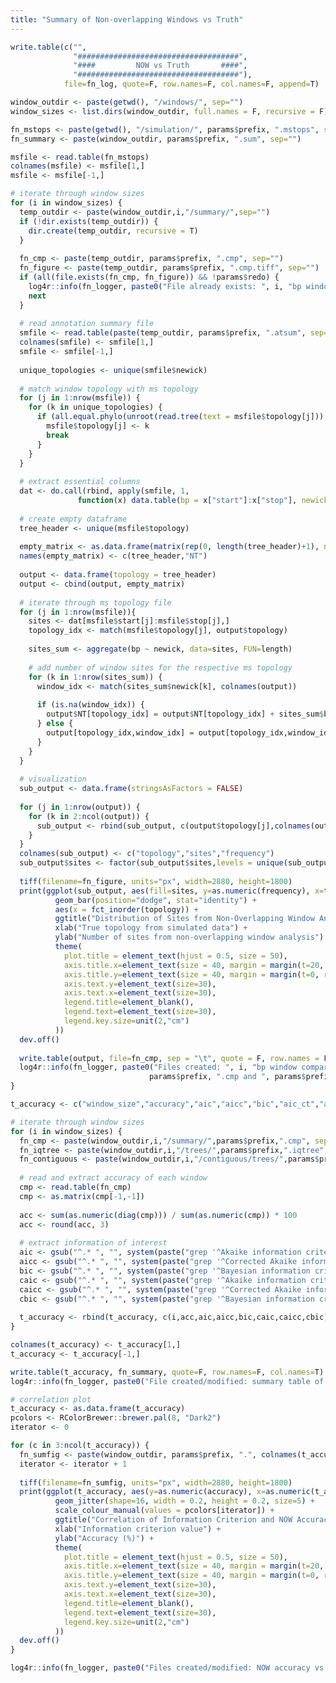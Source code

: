 ```yaml
---
title: "Summary of Non-overlapping Windows vs Truth"
---
```


```r
write.table(c("",
              "####################################",
              "####         NOW vs Truth       ####",
              "####################################"),
            file=fn_log, quote=F, row.names=F, col.names=F, append=T)

window_outdir <- paste(getwd(), "/windows/", sep="")
window_sizes <- list.dirs(window_outdir, full.names = F, recursive = F)

fn_mstops <- paste(getwd(), "/simulation/", params$prefix, ".mstops", sep="")
fn_summary <- paste(window_outdir, params$prefix, ".sum", sep="")
```

```r
msfile <- read.table(fn_mstops)
colnames(msfile) <- msfile[1,]
msfile <- msfile[-1,]

# iterate through window sizes
for (i in window_sizes) {
  temp_outdir <- paste(window_outdir,i,"/summary/",sep="")
  if (!dir.exists(temp_outdir)) {
    dir.create(temp_outdir, recursive = T)
  }
  
  fn_cmp <- paste(temp_outdir, params$prefix, ".cmp", sep="")
  fn_figure <- paste(temp_outdir, params$prefix, ".cmp.tiff", sep="")
  if (all(file.exists(fn_cmp, fn_figure)) && !params$redo) {
    log4r::info(fn_logger, paste0("File already exists: ", i, "bp window comparison file. Skipped.", sep=""))
    next
  }
  
  # read annotation summary file
  smfile <- read.table(paste(temp_outdir, params$prefix, ".atsum", sep=""))
  colnames(smfile) <- smfile[1,]
  smfile <- smfile[-1,]
  
  unique_topologies <- unique(smfile$newick)
  
  # match window topology with ms topology
  for (j in 1:nrow(msfile)) {
    for (k in unique_topologies) {
      if (all.equal.phylo(unroot(read.tree(text = msfile$topology[j])), read.tree(text = k))) {
        msfile$topology[j] <- k
        break
      }
    }
  }
  
  # extract essential columns
  dat <- do.call(rbind, apply(smfile, 1,
               function(x) data.table(bp = x["start"]:x["stop"], newick = x["newick"], topology = x["topology"])))
  
  # create empty dataframe
  tree_header <- unique(msfile$topology)
  
  empty_matrix <- as.data.frame(matrix(rep(0, length(tree_header)+1), nrow=length(tree_header), ncol=length(tree_header)+1))
  names(empty_matrix) <- c(tree_header,"NT")
  
  output <- data.frame(topology = tree_header)
  output <- cbind(output, empty_matrix)
  
  # iterate through ms topology file
  for (j in 1:nrow(msfile)){
    sites <- dat[msfile$start[j]:msfile$stop[j],]
    topology_idx <- match(msfile$topology[j], output$topology)
    
    sites_sum <- aggregate(bp ~ newick, data=sites, FUN=length)
    
    # add number of window sites for the respective ms topology
    for (k in 1:nrow(sites_sum)) {
      window_idx <- match(sites_sum$newick[k], colnames(output))
      
      if (is.na(window_idx)) {
        output$NT[topology_idx] = output$NT[topology_idx] + sites_sum$bp[k]
      } else {
        output[topology_idx,window_idx] = output[topology_idx,window_idx] + sites_sum$bp[k]
      }
    }
  }
  
  # visualization
  sub_output <- data.frame(stringsAsFactors = FALSE)
  
  for (j in 1:nrow(output)) {
    for (k in 2:ncol(output)) {
      sub_output <- rbind(sub_output, c(output$topology[j],colnames(output[k]),output[j,k]))
    }
  }
  colnames(sub_output) <- c("topology","sites","frequency")
  sub_output$sites <- factor(sub_output$sites,levels = unique(sub_output$sites),ordered = T)
  
  tiff(filename=fn_figure, units="px", width=2880, height=1800)
  print(ggplot(sub_output, aes(fill=sites, y=as.numeric(frequency), x=topology)) + 
          geom_bar(position="dodge", stat="identity") +
          aes(x = fct_inorder(topology)) +
          ggtitle("Distribution of Sites from Non-Overlapping Window Analysis in Simulated Dataset") + 
          xlab("True topology from simulated data") +
          ylab("Number of sites from non-overlapping window analysis") +
          theme(
            plot.title = element_text(hjust = 0.5, size = 50),
            axis.title.x=element_text(size = 40, margin = margin(t=20, r=0, b=0, l=0)),
            axis.title.y=element_text(size = 40, margin = margin(t=0, r=20, b=0, l=0)),
            axis.text.y=element_text(size=30),
            axis.text.x=element_text(size=30),
            legend.title=element_blank(),
            legend.text=element_text(size=30),
            legend.key.size=unit(2,"cm")
          ))
  dev.off()
  
  write.table(output, file=fn_cmp, sep = "\t", quote = F, row.names = F)
  log4r::info(fn_logger, paste0("Files created: ", i, "bp window comparison files (",
                               params$prefix, ".cmp and ", params$prefix, ".cmp.tiff).", sep=""))
}
```

```r
t_accuracy <- c("window_size","accuracy","aic","aicc","bic","aic_ct","aicc_ct","bic_ct")

# iterate through window sizes
for (i in window_sizes) {
  fn_cmp <- paste(window_outdir,i,"/summary/",params$prefix,".cmp", sep="")
  fn_iqtree <- paste(window_outdir,i,"/trees/",params$prefix,".iqtree", sep="")
  fn_contiguous <- paste(window_outdir,i,"/contiguous/trees/",params$prefix,".iqtree", sep="")
  
  # read and extract accuracy of each window
  cmp <- read.table(fn_cmp)
  cmp <- as.matrix(cmp[-1,-1])
  
  acc <- sum(as.numeric(diag(cmp))) / sum(as.numeric(cmp)) * 100
  acc <- round(acc, 3)
  
  # extract information of interest
  aic <- gsub("^.* ", "", system(paste("grep '^Akaike information criterion'",fn_iqtree), intern = T))
  aicc <- gsub("^.* ", "", system(paste("grep '^Corrected Akaike information criterion'",fn_iqtree), intern = T))
  bic <- gsub("^.* ", "", system(paste("grep '^Bayesian information criterion'",fn_iqtree), intern = T))
  caic <- gsub("^.* ", "", system(paste("grep '^Akaike information criterion'",fn_contiguous), intern = T))
  caicc <- gsub("^.* ", "", system(paste("grep '^Corrected Akaike information criterion'",fn_contiguous), intern = T))
  cbic <- gsub("^.* ", "", system(paste("grep '^Bayesian information criterion'",fn_contiguous), intern = T))
  
  t_accuracy <- rbind(t_accuracy, c(i,acc,aic,aicc,bic,caic,caicc,cbic))
}

colnames(t_accuracy) <- t_accuracy[1,]
t_accuracy <- t_accuracy[-1,]

write.table(t_accuracy, fn_summary, quote=F, row.names=F, col.names=T)
log4r::info(fn_logger, paste0("File created/modified: summary table of NOW and ms (", params$prefix, ".sum).", sep=""))

# correlation plot
t_accuracy <- as.data.frame(t_accuracy)
pcolors <- RColorBrewer::brewer.pal(8, "Dark2")
iterator <- 0

for (c in 3:ncol(t_accuracy)) {
  fn_sumfig <- paste(window_outdir, params$prefix, ".", colnames(t_accuracy)[c],".tiff", sep="")
  iterator <- iterator + 1
  
  tiff(filename=fn_sumfig, units="px", width=2880, height=1800)
  print(ggplot(t_accuracy, aes(y=as.numeric(accuracy), x=as.numeric(t_accuracy[,c]), ymin=0, ymax=100)) + 
          geom_jitter(shape=16, width = 0.2, height = 0.2, size=5) +
          scale_colour_manual(values = pcolors[iterator]) +
          ggtitle("Correlation of Information Criterion and NOW Accuracy") + 
          xlab("Information criterion value") +
          ylab("Accuracy (%)") +
          theme(
            plot.title = element_text(hjust = 0.5, size = 50),
            axis.title.x=element_text(size = 40, margin = margin(t=20, r=0, b=0, l=0)),
            axis.title.y=element_text(size = 40, margin = margin(t=0, r=20, b=0, l=0)),
            axis.text.y=element_text(size=30),
            axis.text.x=element_text(size=30),
            legend.title=element_blank(),
            legend.text=element_text(size=30),
            legend.key.size=unit(2,"cm")
          ))
  dev.off()
}

log4r::info(fn_logger, paste0("Files created/modified: NOW accuracy vs NOW IC correlation plots.", sep=""))
```